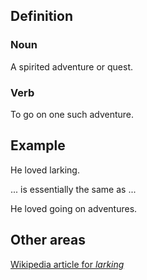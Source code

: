 ==Definition==
===Noun===
A spirited adventure or quest.

===Verb===
To go on one such adventure.

==Example==
He loved larking.

... is essentially the same as ...

He loved going on adventures.

==Other areas==
[[w:larking | Wikipedia article for ''larking'']]